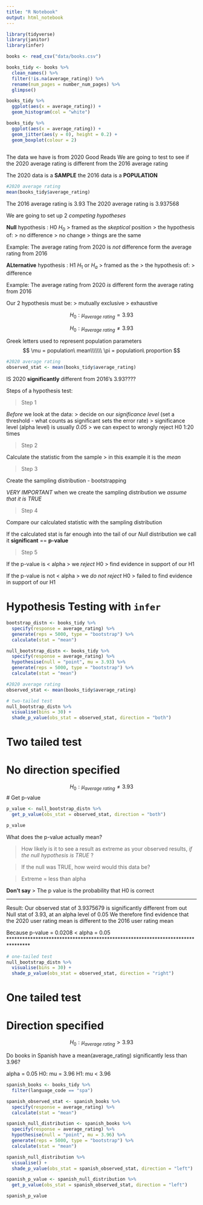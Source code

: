 ```yaml
---
title: "R Notebook"
output: html_notebook
---
```


```r
library(tidyverse)
library(janitor)
library(infer)

books <- read_csv("data/books.csv")

books_tidy <- books %>%
  clean_names() %>%
  filter(!is.na(average_rating)) %>%
  rename(num_pages = number_num_pages) %>%
  glimpse()
```



```r
books_tidy %>% 
  ggplot(aes(x = average_rating)) +
  geom_histogram(col = "white")

books_tidy %>% 
  ggplot(aes(x = average_rating)) +
  geom_jitter(aes(y = 0), height = 0.2) +
  geom_boxplot(colour = 2)
  
```


The data we have is from 2020 Good Reads
We are going to test to see if the 2020 average rating is different from the 2016 average rating

The 2020 data is a __SAMPLE__
the 2016 data is a __POPULATION__

```r
#2020 average rating
mean(books_tidy$average_rating)
```

The 2016 average rating is 3.93
The 2020 average rating is 3.937568

We are going to set up 2 _competing hypotheses_


__Null__ hypothesis           : H0    $H_0$
> framed as the _skeptical_ position
> the hypothesis of:
    > no difference
    > no change
    > things are the same

Example:
        The average rating from 2020 is _not_ difference form the average rating from 2016

__ALternative__ hypothesis    : H1    $H_1$ or  $H_a$
> framed as the 
> the hypothesis of:
    > difference

Example:
        The average rating from 2020 _is_ different form the average rating from 2016
        

Our 2 hypothesis must be:
    > mutually exclusive
    > exhaustive

$$
H_0 : µ_{average\ rating} = 3.93
$$


$$
H_0 : µ_{average\ rating} \neq 3.93
$$

Greek letters used to represent population parameters
$$
\mu = population\ mean\\\\\\\ 
\pi = population\ proportion
$$


```r
#2020 average rating
observed_stat <- mean(books_tidy$average_rating)
```
IS 2020 __significantly__ different from 2016's 3.93????

Steps of a hypothesis test:

> Step 1

_Before_ we look at the data:
    > decide on our _significance level_ (set a threshold - what counts as significant
                                          sets the error rate)
    > significance level (alpha level) is usually _0.05_
    > we can expect to wrongly reject H0 1:20 times
    
> Step 2

Calculate the statistic from the sample
> in this example it is the _mean_

> Step 3

Create the sampling distribution - bootstrapping

_VERY IMPORTANT_
when we create the sampling distribution we _assume that it is TRUE_

> Step 4

Compare our calculated statistic with the sampling distribution 

If the calculated stat is far enough into the tail of our _Null_ distribution
we call it __significant__ == __p-value__

> Step 5

If the p-value is < alpha
  > we _reject_ H0
  > find evidence in support of our H1
  
If the p-value is not < alpha
  > we _do not reject_ H0
  > failed to find evidence in support of our H1

# Hypothesis Testing with `infer`

```r
bootstrap_distn <- books_tidy %>%
  specify(response = average_rating) %>%
  generate(reps = 5000, type = "bootstrap") %>%
  calculate(stat = "mean")
```


```r
null_bootstrap_distn <- books_tidy %>%
  specify(response = average_rating) %>%
  hypothesise(null = "point", mu = 3.93) %>% 
  generate(reps = 5000, type = "bootstrap") %>%
  calculate(stat = "mean")
```


```r
#2020 average rating
observed_stat <- mean(books_tidy$average_rating)
```


```r
# two-tailed test
null_bootstrap_distn %>% 
  visualise(bins = 30) +
  shade_p_value(obs_stat = observed_stat, direction = "both")
```
# Two tailed test
# No direction specified
$$
H_0 : µ_{average\ rating} \neq 3.93
$$
# Get p-value
```r
p_value <- null_bootstrap_distn %>% 
  get_p_value(obs_stat = observed_stat, direction = "both")

p_value
```

What does the p-value actually mean?

> How likely is it to see a result as extreme as your observed results, _if the null hypothesis is TRUE_ ?

> If the null was TRUE, how weird would this data be?

> Extreme = less than alpha

__Don't say__
> The p value is the probability that H0 is correct

********************************************************************************
Result:
Our observed stat of 3.9375679 is significantly different from out Null stat of 3.93,
at an alpha level of 0.05
We therefore find evidence that the 2020 user rating mean is different to the 2016 user rating mean

Because p-value = 0.0208 < alpha = 0.05
********************************************************************************



```r
# one-tailed test
null_bootstrap_distn %>% 
  visualise(bins = 30) +
  shade_p_value(obs_stat = observed_stat, direction = "right")
```
# One tailed test
# Direction specified
$$
H_0 : µ_{average\ rating} > 3.93
$$


Do books in Spanish have a mean(average_rating) significantly less than 3.96?

alpha = 0.05
H0: mu = 3.96
H1: mu < 3.96

```r
spanish_books <- books_tidy %>% 
  filter(language_code == "spa")
```


```r
spanish_observed_stat <- spanish_books %>% 
  specify(response = average_rating) %>% 
  calculate(stat = "mean")
```


```r
spanish_null_distribution <- spanish_books %>% 
  specify(response = average_rating) %>% 
  hypothesise(null = "point", mu = 3.96) %>% 
  generate(reps = 5000, type = "bootstrap") %>% 
  calculate(stat = "mean")
```


```r
spanish_null_distribution %>% 
  visualise() +
  shade_p_value(obs_stat = spanish_observed_stat, direction = "left")
```


```r
spanish_p_value <- spanish_null_distribution %>% 
  get_p_value(obs_stat = spanish_observed_stat, direction = "left")

spanish_p_value
```


